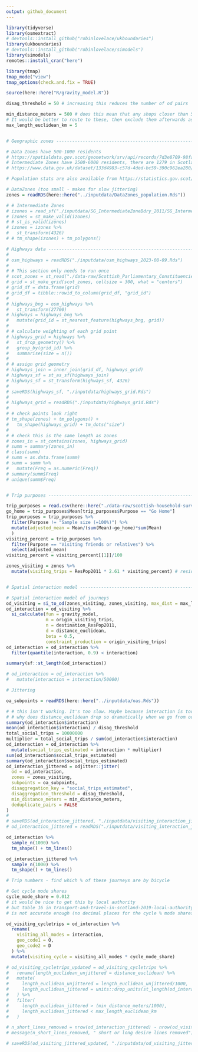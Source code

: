 ```yaml
---
output: github_document
---
```



```r
library(tidyverse)
library(osmextract)
# devtools::install_github("robinlovelace/ukboundaries")
library(ukboundaries)
# devtools::install_github("robinlovelace/simodels")
library(simodels)
remotes::install_cran("here")

library(tmap)
tmap_mode("view")
tmap_options(check.and.fix = TRUE)

source(here::here("R/gravity_model.R"))

disag_threshold = 50 # increasing this reduces the number of od pairs

min_distance_meters = 500 # does this mean that any shops closer than 500m away are essentially ignored? 
# It would be better to route to these, then exclude them afterwards as too close for the trip to be worth cycling
max_length_euclidean_km = 5


# Geographic zones --------------------------------------------------------

# Data Zones have 500-1000 residents
# https://spatialdata.gov.scot/geonetwork/srv/api/records/7d3e8709-98fa-4d71-867c-d5c8293823f2
# Intermediate Zones have 2500-6000 residents, there are 1279 in Scotland in 2011
# https://www.data.gov.uk/dataset/133d4983-c57d-4ded-bc59-390c962ea280/intermediate-zone-boundaries-2011#:~:text=Intermediate%20zones%20also%20represent%20a,covering%20the%20whole%20of%20Scotland.

# Population stats are also available from https://statistics.gov.scot/slice?dataset=http%3A%2F%2Fstatistics.gov.scot%2Fdata%2Fpopulation-estimates-2011-datazone-linked-dataset&http%3A%2F%2Fpurl.org%2Flinked-data%2Fcube%23measureType=http%3A%2F%2Fstatistics.gov.scot%2Fdef%2Fmeasure-properties%2Fcount&http%3A%2F%2Fstatistics.gov.scot%2Fdef%2Fdimension%2Fage=http%3A%2F%2Fstatistics.gov.scot%2Fdef%2Fconcept%2Fage%2Fall&http%3A%2F%2Fstatistics.gov.scot%2Fdef%2Fdimension%2Fsex=http%3A%2F%2Fstatistics.gov.scot%2Fdef%2Fconcept%2Fsex%2Fall

# DataZones (too small - makes for slow jittering)
zones = readRDS(here::here("../inputdata/DataZones_population.Rds"))

# # Intermediate Zones
# izones = read_sf("./inputdata/SG_IntermediateZoneBdry_2011/SG_IntermediateZone_Bdry_2011.shp")
# izones = st_make_valid(izones)
# # st_is_valid(izones)
# izones = izones %>% 
#   st_transform(4326)
# # tm_shape(izones) + tm_polygons()

# Highways data -----------------------------------------------------------
# 
# osm_highways = readRDS("./inputdata/osm_highways_2023-08-09.Rds")
# 
# # This section only needs to run once
# scot_zones = st_read("./data-raw/Scottish_Parliamentary_Constituencies_December_2022_Boundaries_SC_BGC_-9179620948196964406.gpkg")
# grid = st_make_grid(scot_zones, cellsize = 300, what = "centers")
# grid_df = data.frame(grid)
# grid_df = tibble::rowid_to_column(grid_df, "grid_id")
# 
# highways_bng = osm_highways %>%
#   st_transform(27700)
# highways = highways_bng %>%
#   mutate(grid_id = st_nearest_feature(highways_bng, grid))
# 
# # calculate weighting of each grid point
# highways_grid = highways %>%
#   st_drop_geometry() %>%
#   group_by(grid_id) %>%
#   summarise(size = n())
# 
# # assign grid geometry
# highways_join = inner_join(grid_df, highways_grid)
# highways_sf = st_as_sf(highways_join)
# highways_sf = st_transform(highways_sf, 4326)
# 
# saveRDS(highways_sf, "./inputdata/highways_grid.Rds")
# 
# highways_grid = readRDS("./inputdata/highways_grid.Rds")
# 
# # check points look right
# tm_shape(zones) + tm_polygons() +
#   tm_shape(highways_grid) + tm_dots("size")
# 
# # check this is the same length as zones
# zones_in = st_contains(zones, highways_grid)
# summ = summary(zones_in)
# class(summ)
# summ = as.data.frame(summ)
# summ = summ %>% 
#   mutate(Freq = as.numeric(Freq))
# summary(summ$Freq)
# unique(summ$Freq)


# Trip purposes -----------------------------------------------------------

trip_purposes = read.csv(here::here("./data-raw/scottish-household-survey-2012-19.csv"))
go_home = trip_purposes$Mean[trip_purposes$Purpose == "Go Home"]
trip_purposes = trip_purposes %>% 
  filter(Purpose != "Sample size (=100%)") %>% 
  mutate(adjusted_mean = Mean/(sum(Mean)-go_home)*sum(Mean)
  )
visiting_percent = trip_purposes %>% 
  filter(Purpose == "Visiting friends or relatives") %>% 
  select(adjusted_mean)
visiting_percent = visiting_percent[[1]]/100

zones_visiting = zones %>%
  mutate(visiting_trips = ResPop2011 * 2.61 * visiting_percent) # resident population (should use 18+ only) * trips per person (from NTS 2019 England) * percent of trips that are for visiting


# Spatial interaction model -----------------------------------------------

# Spatial interaction model of journeys
od_visiting = si_to_od(zones_visiting, zones_visiting, max_dist = max_length_euclidean_km * 1000)
od_interaction = od_visiting %>% 
  si_calculate(fun = gravity_model, 
               m = origin_visiting_trips,
               n = destination_ResPop2011,
               d = distance_euclidean,
               beta = 0.5,
               constraint_production = origin_visiting_trips)
od_interaction = od_interaction %>%
  filter(quantile(interaction, 0.9) < interaction)

summary(sf::st_length(od_interaction))

# od_interaction = od_interaction %>% 
#   mutate(interaction = interaction/50000)

# Jittering

oa_subpoints = readRDS(here::here("../inputdata/oas.Rds"))

# # this isn't working. It's too slow. Maybe because interaction is too high?
# # why does distance_euclidean drop so dramatically when we go from od_interaction to od_interaction_jittered? 
summary(od_interaction$interaction)
mean(od_interaction$interaction) / disag_threshold
total_social_trips = 10000000
multiplier = total_social_trips / sum(od_interaction$interaction)
od_interaction = od_interaction %>% 
  mutate(social_trips_estimated = interaction * multiplier)
sum(od_interaction$social_trips_estimated)
summary(od_interaction$social_trips_estimated)
od_interaction_jittered = odjitter::jitter(
  od = od_interaction,
  zones = zones_visiting,
  subpoints = oa_subpoints,
  disaggregation_key = "social_trips_estimated",
  disaggregation_threshold = disag_threshold,
  min_distance_meters = min_distance_meters,
  deduplicate_pairs = FALSE
)
# 
# saveRDS(od_interaction_jittered, "./inputdata/visiting_interaction_jittered.Rds")
# od_interaction_jittered = readRDS("./inputdata/visiting_interaction_jittered.Rds")

od_interaction %>% 
  sample_n(1000) %>% 
  tm_shape() + tm_lines()

od_interaction_jittered %>% 
  sample_n(1000) %>% 
  tm_shape() + tm_lines()

# Trip numbers - find which % of these journeys are by bicycle

# Get cycle mode shares
cycle_mode_share = 0.012 
# it would be nice to get this by local authority 
# but table 16 in transport-and-travel-in-scotland-2019-local-authority-tables.xlsx
# is not accurate enough (no decimal places for the cycle % mode shares)

od_visiting_cycletrips = od_interaction %>% 
  rename(
    visiting_all_modes = interaction,
    geo_code1 = O,
    geo_code2 = D
  ) %>% 
  mutate(visiting_cycle = visiting_all_modes * cycle_mode_share)

# od_visiting_cycletrips_updated = od_visiting_cycletrips %>% 
#   rename(length_euclidean_unjittered = distance_euclidean) %>% 
#   mutate(
#     length_euclidean_unjittered = length_euclidean_unjittered/1000,
#     length_euclidean_jittered = units::drop_units(st_length(od_interaction_jittered))/1000
#   ) %>%
#   filter(
#     length_euclidean_jittered > (min_distance_meters/1000),
#     length_euclidean_jittered < max_length_euclidean_km
#   )

# n_short_lines_removed = nrow(od_interaction_jittered) - nrow(od_visiting_jittered_updated)
# message(n_short_lines_removed, " short or long desire lines removed")

# saveRDS(od_visiting_jittered_updated, "./inputdata/od_visiting_jittered.Rds")
```

